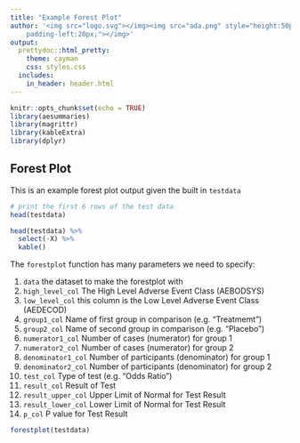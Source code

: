 ```yaml
---
title: "Example Forest Plot"
author: '<img src="logo.svg"></img><img src="ada.png" style="height:50px;
    padding-left:20px;"></img>'
output:
  prettydoc::html_pretty:
    theme: cayman
    css: styles.css
  includes:
    in_header: header.html
---
```


```r
knitr::opts_chunk$set(echo = TRUE)
library(aesummaries)
library(magrittr)
library(kableExtra)
library(dplyr)
```

## Forest Plot

This is an example forest plot output given the built in `testdata`


```r
# print the first 6 rows of the test data
head(testdata)
```

```r
head(testdata) %>%
  select(-X) %>%
  kable()
```

The `forestplot` function has many parameters we need to specify:


1) `data` the dataset to make the forestplot with
2) `high_level_col` The High Level Adverse Event Class (AEBODSYS)
3) `low_level_col` this column is the Low Level Adverse Event Class (AEDECOD)
4) `group1_col` Name of first group in comparison (e.g. "Treatmemt")
5) `group2_col` Name of second group in comparison (e.g. "Placebo")
6) `numerator1_col` Number of cases (numerator) for group 1
7) `numerator2_col` Number of cases (numerator) for group 2
8) `denominator1_col` Number of participants (denominator) for group 1
9) `denominator2_col` Number of participants (denominator) for group 2
10)  `test_col` Type of test (e.g. "Odds Ratio")
11)  `result_col` Result of Test
12)  `result_upper_col` Upper Limit of Normal for Test Result
13)  `result_lower_col` Lower Limit of Normal for Test Result
14)  `p_col` P value for Test Result

```r
forestplot(testdata)
```
